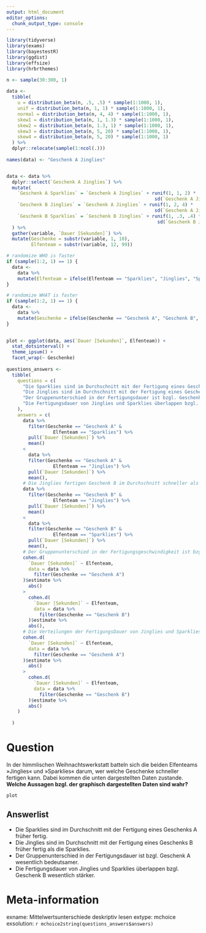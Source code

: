 ```yaml
---
output: html_document
editor_options: 
  chunk_output_type: console
---
```

```r
library(tidyverse)
library(exams)
library(bayestestR)
library(ggdist)
library(effsize)
library(hrbrthemes)

n <- sample(30:300, 1)
    
data <-
  tibble(
    u = distribution_beta(n, .5, .5) * sample(1:1000, 1),
    unif = distribution_beta(n, 1, 1) * sample(1:1000, 1),
    normal = distribution_beta(n, 4, 4) * sample(1:1000, 1),
    skew1 = distribution_beta(n, 1, 1.3) * sample(1:1000, 1),
    skew2 = distribution_beta(n, 1.3, 1) * sample(1:1000, 1),
    skew3 = distribution_beta(n, 5, 20) * sample(1:1000, 1),
    skew4 = distribution_beta(n, 5, 20) * sample(1:1000, 1)
  ) %>%
  dplyr::relocate(sample(1:ncol(.)))
    
names(data) <- "Geschenk A Jinglies"


data <- data %>%
  dplyr::select(`Geschenk A Jinglies`) %>%
  mutate(
    `Geschenk A Sparklies` = `Geschenk A Jinglies` + runif(1, 1, 2) * 
                                                      sd(`Geschenk A Jinglies`),
    `Geschenk B Jinglies` = `Geschenk A Jinglies` + runif(1, 2, 4) *
                                                      sd(`Geschenk A Jinglies`),
    `Geschenk B Sparklies` = `Geschenk B Jinglies` + runif(1, .3, .4) *
                                                       sd(`Geschenk B Jinglies`)
  ) %>%
  gather(variable, `Dauer [Sekunden]`) %>%
  mutate(Geschenke = substr(variable, 1, 10),
         Elfenteam = substr(variable, 12, 99))

# randomize WHO is faster
if (sample(1:2, 1) == 1) {
  data <-
    data %>%
    mutate(Elfenteam = ifelse(Elfenteam == "Sparklies", "Jinglies", "Sparklies"))
}

# randomize WHAT is faster
if (sample(1:2, 1) == 1) {
  data <-
    data %>%
    mutate(Geschenke = ifelse(Geschenke == "Geschenk A", "Geschenk B", "Geschenk A"))
}
    

plot <- ggplot(data, aes(`Dauer [Sekunden]`, Elfenteam)) +
  stat_dotsinterval() +
  theme_ipsum() +
  facet_wrap(~ Geschenke) 
  
questions_answers <-
  tibble(
    questions = c(
      "Die Sparklies sind im Durchschnitt mit der Fertigung eines Geschenks A früher fertig.",
      "Die Jinglies sind im Durchschnitt mit der Fertigung eines Geschenks B früher fertig als die Sparklies.",
      "Der Gruppenunterschied in der Fertigungsdauer ist bzgl. Geschenk A bedeutsamer.",
      "Die Fertigungsdauer von Jinglies und Sparklies überlappen bzgl. Geschenk B stärker."
    ),
    answers = c(
      data %>%
        filter(Geschenke == "Geschenk A" &
                 Elfenteam == "Sparklies") %>%
        pull(`Dauer [Sekunden]`) %>%
        mean()
      <
        data %>%
        filter(Geschenke == "Geschenk A" &
                 Elfenteam == "Jinglies") %>%
        pull(`Dauer [Sekunden]`) %>%
        mean(),
      # Die Jinglies fertigen Geschenk B im Durchschnitt schneller als die Sparklies.
      data %>%
        filter(Geschenke == "Geschenk B" &
                 Elfenteam == "Jinglies") %>%
        pull(`Dauer [Sekunden]`) %>%
        mean()
      <
        data %>%
        filter(Geschenke == "Geschenk B" &
                 Elfenteam == "Sparklies") %>%
        pull(`Dauer [Sekunden]`) %>%
        mean(),
      # Der Gruppenunterschied in der Fertigungsgeschwindigkeit ist bzgl. Geschenk A bedeutsamer.
      cohen.d(
        `Dauer [Sekunden]` ~ Elfenteam,
        data = data %>%
          filter(Geschenke == "Geschenk A")
      )$estimate %>%
        abs()
      >
        cohen.d(
          `Dauer [Sekunden]` ~ Elfenteam,
          data = data %>%
            filter(Geschenke == "Geschenk B")
        )$estimate %>%
        abs(),
      # Die Verteilungen der FertigungsDauer von Jinglies und Sparklies überlappen bzgl. Geschenk B stärker.
      cohen.d(
        `Dauer [Sekunden]` ~ Elfenteam,
        data = data %>%
          filter(Geschenke == "Geschenk A")
      )$estimate %>%
        abs()
      >
        cohen.d(
          `Dauer [Sekunden]` ~ Elfenteam,
          data = data %>%
            filter(Geschenke == "Geschenk B")
        )$estimate %>%
        abs()
    )
    
  )
```



Question
========
In der himmlischen Weihnachtswerkstatt batteln sich die beiden Elfenteams »Jinglies« und »Sparklies« darum, wer welche Geschenke schneller fertigen kann. Dabei kommen die unten dargestellten Daten zustande.  
**Welche Aussagen bzgl. der graphisch dargestellten Daten sind wahr?**

```r
plot
```


Answerlist
----------
* Die Sparklies sind im Durchschnitt mit der Fertigung eines Geschenks A früher fertig.
* Die Jinglies sind im Durchschnitt mit der Fertigung eines Geschenks B früher fertig als die Sparklies.
* Der Gruppenunterschied in der Fertigungsdauer ist bzgl. Geschenk A wesentlich bedeutsamer.
* Die Fertigungsdauer von Jinglies und Sparklies überlappen bzgl. Geschenk B wesentlich stärker.


Meta-information
================
exname: Mittelwertsunterschiede deskriptiv lesen
extype: mchoice
exsolution: `r mchoice2string(questions_answers$answers)`  